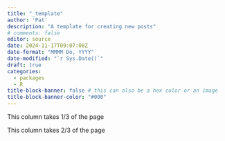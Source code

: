 ```yaml
---
title: "_template"
author: 'Pat'
description: "A template for creating new posts"
# comments: false
editor: source
date: 2024-11-17T09:07:08Z
date-format: "MMMM Do, YYYY"
date-modified: "`r Sys.Date()`"
draft: true
categories:
  - packages
  - R
title-block-banner: false # this can also be a hex color or an image
title-block-banner-color: "#000"
---
```


::: {.grid}

::: {.g-col-4}
This column takes 1/3 of the page
:::

::: {.g-col-8}
This column takes 2/3 of the page
:::

:::